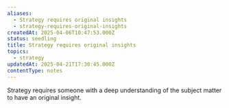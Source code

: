```yaml
---
aliases:
  - Strategy requires original insights
  - strategy-requires-original-insights
createdAt: 2025-04-06T10:47:53.000Z
status: seedling
title: Strategy requires original insights
topics:
  - strategy
updatedAt: 2025-04-21T17:30:45.000Z
contentType: notes
---
```

Strategy requires someone with a deep understanding of the subject matter to have an original insight.
